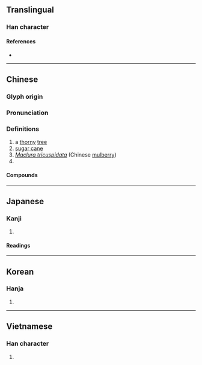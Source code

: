 {{character info}}
==Translingual==

===Han character===
{{Han char|rn=75|rad=木|as=05|sn=9|four=41960|canj=DMR|ids=⿰木石}}

====References====
* {{Han ref|kx=0519.090|dkj=14626|dj=0907.070|hdz=21180.020|uh=67D8|ud=26584|bh=CF43|bd=53059}}

----

==Chinese==
{{zh-forms}}

===Glyph origin===
{{Han etym}}

===Pronunciation===
{{zh-pron
|m=zhè
|c=ze3
|mc=y
|oc=y
|cat=
}}

===Definitions===
{{zh-hanzi}}

# a [[thorny]] [[tree]]
# [[sugar cane]]
# ''[[w:Maclura tricuspidata|Maclura tricuspidata]]'' (Chinese [[mulberry]])
# {{surname|zh}}

====Compounds====
{{zh-der|柘枝|柘漿|柘絲|柘黃|柘榴|桑柘|潭柘|柘嶺|柘木}}

----

==Japanese==

===Kanji===
{{ja-kanji|grade=|rs=木05}}

# {{rfdef|ja|sort=木05}}

====Readings====
{{ja-readings
|goon=しゃ
|kanon=しゃ
|kun=やまぐわ-, つげ-, つみ
}}

----

==Korean==

===Hanja===
{{ko-hanja|hangeul=자|eumhun=|rv=ja|mr=cha|y=ca}}

# {{rfdef|ko|sort=木05}}

----

==Vietnamese==

===Han character===
{{vi-readings|reading=rú, giá, chá|rs=木05}}

# {{rfdef|vi|sort=木05}}